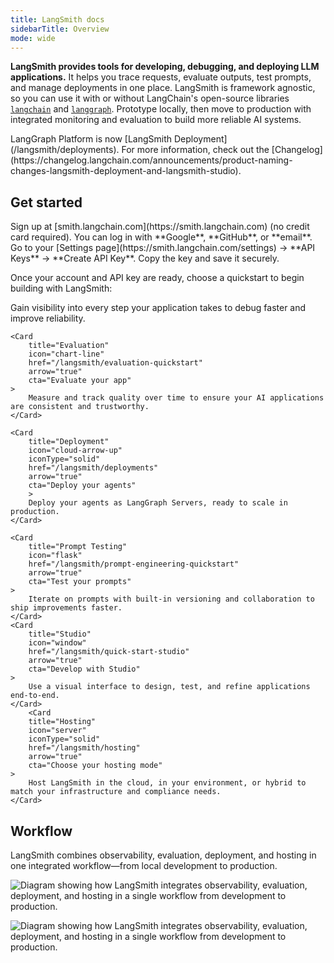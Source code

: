 ```yaml
---
title: LangSmith docs
sidebarTitle: Overview
mode: wide
---
```


**LangSmith provides tools for developing, debugging, and deploying LLM applications.**
It helps you trace requests, evaluate outputs, test prompts, and manage deployments in one place.
LangSmith is framework agnostic, so you can use it with or without LangChain's open-source libraries
[`langchain`](/oss/langchain/overview) and [`langgraph`](/oss/langgraph/overview).
Prototype locally, then move to production with integrated monitoring and evaluation to build more reliable AI systems.

<Callout icon="bullhorn" color="#DFC5FE" iconType="regular">
LangGraph Platform is now [LangSmith Deployment](/langsmith/deployments). For more information, check out the [Changelog](https://changelog.langchain.com/announcements/product-naming-changes-langsmith-deployment-and-langsmith-studio).
</Callout>

## Get started

<Steps>
    <Step title="Create an account" icon="user-plus">
        Sign up at [smith.langchain.com](https://smith.langchain.com) (no credit card required).
        You can log in with **Google**, **GitHub**, or **email**.
    </Step>
    <Step title="Create an API key" icon="key">
        Go to your [Settings page](https://smith.langchain.com/settings) → **API Keys** → **Create API Key**.
        Copy the key and save it securely.
    </Step>
</Steps>

Once your account and API key are ready, choose a quickstart to begin building with LangSmith:

<Columns cols={3}>
    <Card
        title="Observability"
        icon="magnifying-glass"
        href="/langsmith/observability-quickstart"
        arrow="true"
        cta="Start tracing"
    >
        Gain visibility into every step your application takes to debug faster and improve reliability.
    </Card>

    <Card
        title="Evaluation"
        icon="chart-line"
        href="/langsmith/evaluation-quickstart"
        arrow="true"
        cta="Evaluate your app"
    >
        Measure and track quality over time to ensure your AI applications are consistent and trustworthy.
    </Card>

    <Card
        title="Deployment"
        icon="cloud-arrow-up"
        iconType="solid"
        href="/langsmith/deployments"
        arrow="true"
        cta="Deploy your agents"
        >
        Deploy your agents as LangGraph Servers, ready to scale in production.
    </Card>

    <Card
        title="Prompt Testing"
        icon="flask"
        href="/langsmith/prompt-engineering-quickstart"
        arrow="true"
        cta="Test your prompts"
    >
        Iterate on prompts with built-in versioning and collaboration to ship improvements faster.
    </Card>
    <Card
        title="Studio"
        icon="window"
        href="/langsmith/quick-start-studio"
        arrow="true"
        cta="Develop with Studio"
    >
        Use a visual interface to design, test, and refine applications end-to-end.
    </Card>
        <Card
        title="Hosting"
        icon="server"
        iconType="solid"
        href="/langsmith/hosting"
        arrow="true"
        cta="Choose your hosting mode"
    >
        Host LangSmith in the cloud, in your environment, or hybrid to match your infrastructure and compliance needs.
    </Card>
</Columns>

## Workflow

LangSmith combines observability, evaluation, deployment, and hosting in one integrated workflow—from local development to production.

<img
    className="block dark:hidden"
    src="/langsmith/images/overview-light.svg"
    alt="Diagram showing how LangSmith integrates observability, evaluation, deployment, and hosting in a single workflow from development to production."
/>

<img
    className="hidden dark:block"
    src="/langsmith/images/overview-dark.svg"
    alt="Diagram showing how LangSmith integrates observability, evaluation, deployment, and hosting in a single workflow from development to production."
/>
